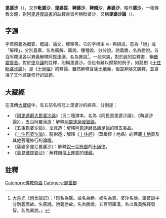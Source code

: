 '''毘婆沙'''（{{lang-sa|{{IAST|vibhāṣā}}}}），又作'''毗婆沙'''、'''毘婆娑'''、'''鞞婆沙'''、'''鞞頗沙'''、'''鼻婆沙'''，略作'''婆沙'''，一種佛教文體，對[[阿毘達摩|阿毘達摩]][[論書|論書]]的註釋書皆可稱毗婆沙，又稱'''毘婆沙論'''（{{lang-sa|{{IAST|Vibhāṣā-śāstra}}}}）。

==字源==
字面原義為概要、概論、論文、解釋等。它的字根由 vi- 與{{unicode|√bhaṣ}}組成，{{unicode|√bhaṣ}}意為「說」或「解釋」，分別義廣，名為廣解、廣說、種種說、分分說。說義勝，名為勝說。五百阿羅漢各以異義解釋阿毘達磨，名為異說<ref>[[大乘光|大乘光]]《[[俱舍論記|俱舍論記]]》：「毘名為廣。或名為勝。或名為異。婆沙名說。謂彼論中分別義廣故。名廣說。說義勝故。名為勝說。五百阿羅漢。各以異義解釋發智。名為異說。」</ref>。一般來說，對於[[經藏|經]]的註釋書，稱[[優婆提舍|優婆提舍]]。對於[[律藏|律]]及[[論藏|論]]的註釋，則稱毘婆沙。但也有難以歸類的例子，如龍樹《[[十住毗婆沙論|十住毗婆沙論]]》，是《[[十地經|十地經]]》的釋論，雖然解釋菩薩[[十地|十地]]義，但並非隨文廣釋，並含括了其他菩薩修行的論題。

==大藏經==
在漢傳[[大藏經|大藏經]]中，有五部名稱冠上毘婆沙的經典，分別是：
* 《[[阿毘達磨大毘婆沙論|阿毘達磨大毘婆沙論]]》（另二種譯本，名為《阿毘曇毘婆沙論》、《鞞婆沙論》），五百阿羅漢造：解釋[[阿毘達磨發智論|阿毘達磨發智論]]。
* 《五事毘婆沙論》，法救造：解釋[[阿毘達磨品類足論|阿毘達磨品類足論]]的辯五事品。
* 《[[十住毘婆沙論|十住毘婆沙論]]》，龍樹造：解釋《[[十地經|十住經]]》（華嚴經十地品）的菩薩[[十地|十地]]義及其他菩薩修行的論題。
* 《薩婆多毘尼毘婆沙》：解釋[[說一切有部|說一切有部]]的[[十誦律|十誦律]]。
* 《[[善見律毘婆沙|善見律毘婆沙]]》：解釋[[南傳上座部|南傳上座部]]的[[巴利律藏|律藏]]。

==註釋==
{{reflist}}

[[Category:佛教術語|Category:佛教術語]]
[[Category:毘曇部|Category:毘曇部]]
